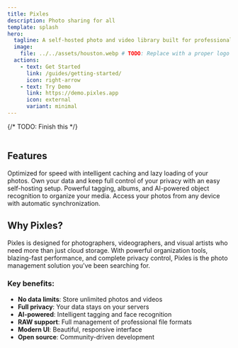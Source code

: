 ```yaml
---
title: Pixles
description: Photo sharing for all
template: splash
hero:
  tagline: A self-hosted photo and video library built for professionals and creatives with terabytes of visual assets.
  image:
    file: ../../assets/houston.webp # TODO: Replace with a proper logo once available
  actions:
    - text: Get Started
      link: /guides/getting-started/
      icon: right-arrow
    - text: Try Demo
      link: https://demo.pixles.app
      icon: external
      variant: minimal
---
```


{/* TODO: Finish this */}


<GradientBackground />

<div style="display: flex; justify-content: center; margin-top: 1rem;">
  <GitHubStars />
</div>

<AppScreenshot />

## Features

<CardGrid stagger>
	<Card title="Lightning Fast" icon="rocket">
		Optimized for speed with intelligent caching and lazy loading of your photos.
	</Card>
	<Card title="Self-Hosted" icon="laptop">
		Own your data and keep full control of your privacy with an easy self-hosting setup.
	</Card>
	<Card title="Advanced Organization" icon="open-book">
		Powerful tagging, albums, and AI-powered object recognition to organize your media.
	</Card>
	<Card title="Multi-Device Sync" icon="setting">
		Access your photos from any device with automatic synchronization.
	</Card>
</CardGrid>

## Why Pixles?

Pixles is designed for photographers, videographers, and visual artists who need more than just cloud storage. With powerful organization tools, blazing-fast performance, and complete privacy control, Pixles is the photo management solution you've been searching for.

### Key benefits:

- **No data limits**: Store unlimited photos and videos
- **Full privacy**: Your data stays on your servers
- **AI-powered**: Intelligent tagging and face recognition
- **RAW support**: Full management of professional file formats
- **Modern UI**: Beautiful, responsive interface
- **Open source**: Community-driven development

<TryNowSection />

<SimpleFooter />
